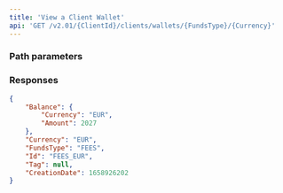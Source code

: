 ```yaml
---
title: 'View a Client Wallet'  
api: 'GET /v2.01/{ClientId}/clients/wallets/{FundsType}/{Currency}'  
---
```




### Path parameters  

<FundsType />  

<Currency />  

### Responses  

<AccordionGroup><Accordion title="200">  

<BalanceResponse />  

<Currency23Response />  

<FundsTypeResponse />  

<Id5Response />  

<Tag7Response />  

<CreationDate1Response /></Accordion></AccordionGroup>  

<ResponseExample>  

```json 200  
{
    "Balance": {
        "Currency": "EUR",
        "Amount": 2027
    },
    "Currency": "EUR",
    "FundsType": "FEES",
    "Id": "FEES_EUR",
    "Tag": null,
    "CreationDate": 1658926202
}  
 ```  

</ResponseExample>  

<RequestExample>  
    <NodeViewClientWallet />
    <PhpViewClientWallet />
    <ViewClientWalletJava />
    <PythonViewClientWallet />
    <NetViewClientWallet />
</RequestExample>